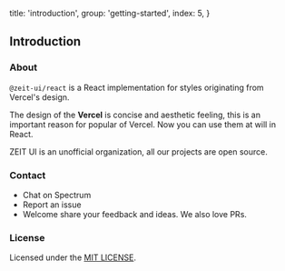 
  title: 'introduction',
  group: 'getting-started',
  index: 5,
}

## Introduction

### About

`@zeit-ui/react` is a React implementation for <Link rel="nofollow" target="_blank" href="https://github.com/zeit-ui/zeit-style">styles</Link>
originating from <Link rel="nofollow" target="_blank" href="https://vercel.co/design">Vercel's design</Link>.

The design of the **Vercel** is concise and aesthetic feeling, this is an important reason for popular of Vercel.
Now you can use them at will in React.

ZEIT UI is an unofficial organization, all our projects are open source.

<Spacer y={3} />

### Contact

- <Link color target="_blank" rel="nofollow" href="https://spectrum.chat/zeit-ui/general?tab=posts">Chat on Spectrum</Link>
- <Link color target="_blank" rel="nofollow" href="https://github.com/zeit-ui/react/issues/new">Report an issue</Link>
- Welcome share your feedback and ideas. We also love PRs.

<Spacer y={3} />

### License

Licensed under the [MIT LICENSE](https://github.com/zeit-ui/react/blob/master/LICENSE).

